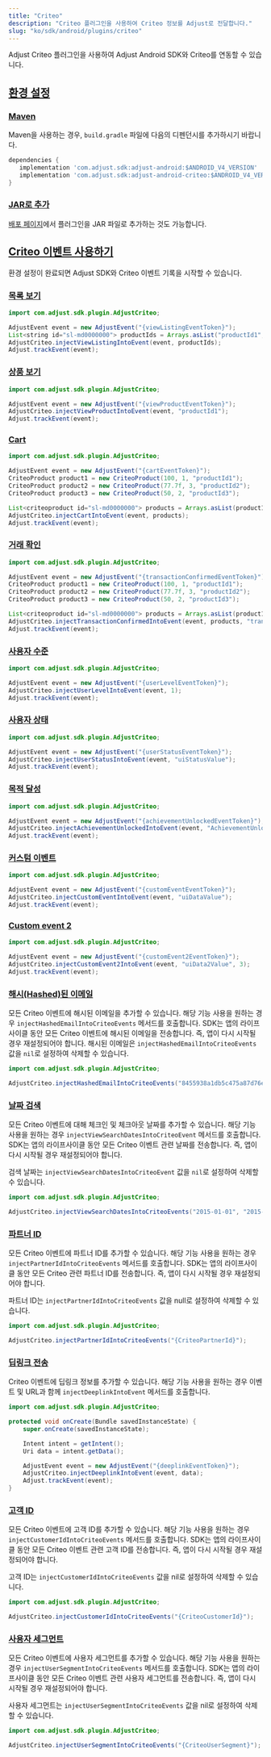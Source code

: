 ```yaml
---
title: "Criteo"
description: "Criteo 플러그인을 사용하여 Criteo 정보를 Adjust로 전달합니다."
slug: "ko/sdk/android/plugins/criteo"
---
```


Adjust Criteo 플러그인을 사용하여 Adjust Android SDK와 Criteo를 연동할 수 있습니다.

## [환경 설정](set-up-your-environment)

### [Maven](maven)

Maven을 사용하는 경우, `build.gradle` 파일에 다음의 디펜던시를 추가하시기 바랍니다.

```groovy
dependencies {
   implementation 'com.adjust.sdk:adjust-android:$ANDROID_V4_VERSION'
   implementation 'com.adjust.sdk:adjust-android-criteo:$ANDROID_V4_VERSION'
}
```

### [JAR로 추가](add-as-jar)

[배포 페이지](https://github.com/adjust/android_sdk/releases)에서 플러그인을 JAR 파일로 추가하는 것도 가능합니다.

## [Criteo 이벤트 사용하기](work-with-criteo-events)

환경 설정이 완료되면 Adjust SDK와 Criteo 이벤트 기록을 시작할 수 있습니다.

### [목록 보기](view-listing)

```java
import com.adjust.sdk.plugin.AdjustCriteo;

AdjustEvent event = new AdjustEvent("{viewListingEventToken}");
List<string id="sl-md0000000"> productIds = Arrays.asList("productId1", "productId2", "productId3");
AdjustCriteo.injectViewListingIntoEvent(event, productIds);
Adjust.trackEvent(event);
```

### [상품 보기](view-product)

```java
import com.adjust.sdk.plugin.AdjustCriteo;

AdjustEvent event = new AdjustEvent("{viewProductEventToken}");
AdjustCriteo.injectViewProductIntoEvent(event, "productId1");
Adjust.trackEvent(event);
```

### [Cart](cart)

```java
import com.adjust.sdk.plugin.AdjustCriteo;

AdjustEvent event = new AdjustEvent("{cartEventToken}");
CriteoProduct product1 = new CriteoProduct(100, 1, "productId1");
CriteoProduct product2 = new CriteoProduct(77.7f, 3, "productId2");
CriteoProduct product3 = new CriteoProduct(50, 2, "productId3");

List<criteoproduct id="sl-md0000000"> products = Arrays.asList(product1, product2, product3);
AdjustCriteo.injectCartIntoEvent(event, products);
Adjust.trackEvent(event);
```

### [거래 확인](transaction-confirmed)

```java
import com.adjust.sdk.plugin.AdjustCriteo;

AdjustEvent event = new AdjustEvent("{transactionConfirmedEventToken}");
CriteoProduct product1 = new CriteoProduct(100, 1, "productId1");
CriteoProduct product2 = new CriteoProduct(77.7f, 3, "productId2");
CriteoProduct product3 = new CriteoProduct(50, 2, "productId3");

List<criteoproduct id="sl-md0000000"> products = Arrays.asList(product1, product2, product3);
AdjustCriteo.injectTransactionConfirmedIntoEvent(event, products, "transactionId", "newCustomerId");
Adjust.trackEvent(event);
```

### [사용자 수준](user-level)

```java
import com.adjust.sdk.plugin.AdjustCriteo;

AdjustEvent event = new AdjustEvent("{userLevelEventToken}");
AdjustCriteo.injectUserLevelIntoEvent(event, 1);
Adjust.trackEvent(event);
```

### [사용자 상태](user-status)

```java
import com.adjust.sdk.plugin.AdjustCriteo;

AdjustEvent event = new AdjustEvent("{userStatusEventToken}");
AdjustCriteo.injectUserStatusIntoEvent(event, "uiStatusValue");
Adjust.trackEvent(event);
```

### [목적 달성](achievement-unlocked)

```java
import com.adjust.sdk.plugin.AdjustCriteo;

AdjustEvent event = new AdjustEvent("{achievementUnlockedEventToken}");
AdjustCriteo.injectAchievementUnlockedIntoEvent(event, "AchievementUnlocked");
Adjust.trackEvent(event);
```

### [커스텀 이벤트](custom-event)

```java
import com.adjust.sdk.plugin.AdjustCriteo;

AdjustEvent event = new AdjustEvent("{customEventEventToken}");
AdjustCriteo.injectCustomEventIntoEvent(event, "uiDataValue");
Adjust.trackEvent(event);
```

### [Custom event 2](custom-event-2)

```java
import com.adjust.sdk.plugin.AdjustCriteo;

AdjustEvent event = new AdjustEvent("{customEvent2EventToken}");
AdjustCriteo.injectCustomEvent2IntoEvent(event, "uiData2Value", 3);
Adjust.trackEvent(event);
```

### [해시\(Hashed\)된 이메일](hashed-email)

모든 Criteo 이벤트에 해시된 이메일을 추가할 수 있습니다. 해당 기능 사용을 원하는 경우 `injectHashedEmailIntoCriteoEvents` 메서드를 호출합니다. SDK는 앱의 라이프사이클 동안 모든 Criteo 이벤트에 해시된 이메일을 전송합니다. 즉, 앱이 다시 시작될 경우 재설정되어야 합니다. 해시된 이메일은 `injectHashedEmailIntoCriteoEvents` 값을 `nil`로 설정하여 삭제할 수 있습니다.

```java
import com.adjust.sdk.plugin.AdjustCriteo;

AdjustCriteo.injectHashedEmailIntoCriteoEvents("8455938a1db5c475a87d76edacb6284e");
```

### [날짜 검색](search-dates)

모든 Criteo 이벤트에 대해 체크인 및 체크아웃 날짜를 추가할 수 있습니다. 해당 기능 사용을 원하는 경우 `injectViewSearchDatesIntoCriteoEvent` 메서드를 호출합니다. SDK는 앱의 라이프사이클 동안 모든 Criteo 이벤트 관련 날짜를 전송합니다. 즉, 앱이 다시 시작될 경우 재설정되어야 합니다.

검색 날짜는 `injectViewSearchDatesIntoCriteoEvent` 값을 `nil`로 설정하여 삭제할 수 있습니다.

```java
import com.adjust.sdk.plugin.AdjustCriteo;

AdjustCriteo.injectViewSearchDatesIntoCriteoEvents("2015-01-01", "2015-01-07");
```

### [파트너 ID](partner-id)

모든 Criteo 이벤트에 파트너 ID를 추가할 수 있습니다. 해당 기능 사용을 원하는 경우 `injectPartnerIdIntoCriteoEvents` 메서드를 호출합니다. SDK는 앱의 라이프사이클 동안 모든 Criteo 관련 파트너 ID를 전송합니다. 즉, 앱이 다시 시작될 경우 재설정되어야 합니다.

파트너 ID는 `injectPartnerIdIntoCriteoEvents` 값을 null로 설정하여 삭제할 수 있습니다.

```java
import com.adjust.sdk.plugin.AdjustCriteo;

AdjustCriteo.injectPartnerIdIntoCriteoEvents("{CriteoPartnerId}");
```

### [딥링크 전송](send-deep-link)

Criteo 이벤트에 딥링크 정보를 추가할 수 있습니다. 해당 기능 사용을 원하는 경우 이벤트 및 URL과 함께 `injectDeeplinkIntoEvent` 메서드를 호출합니다.

```java
import com.adjust.sdk.plugin.AdjustCriteo;

protected void onCreate(Bundle savedInstanceState) {
    super.onCreate(savedInstanceState);

    Intent intent = getIntent();
    Uri data = intent.getData();

    AdjustEvent event = new AdjustEvent("{deeplinkEventToken}");
    AdjustCriteo.injectDeeplinkIntoEvent(event, data);
    Adjust.trackEvent(event);
}
```

### [고객 ID](customer-id)

모든 Criteo 이벤트에 고객 ID를 추가할 수 있습니다. 해당 기능 사용을 원하는 경우 `injectCustomerIdIntoCriteoEvents` 메서드를 호출합니다. SDK는 앱의 라이프사이클 동안 모든 Criteo 이벤트 관련 고객 ID를 전송합니다. 즉, 앱이 다시 시작될 경우 재설정되어야 합니다.

고객 ID는 `injectCustomerIdIntoCriteoEvents` 값을 nil로 설정하여 삭제할 수 있습니다.

```java
import com.adjust.sdk.plugin.AdjustCriteo;

AdjustCriteo.injectCustomerIdIntoCriteoEvents("{CriteoCustomerId}");
```

### [사용자 세그먼트](user-segment)

모든 Criteo 이벤트에 사용자 세그먼트를 추가할 수 있습니다. 해당 기능 사용을 원하는 경우 `injectUserSegmentIntoCriteoEvents` 메서드를 호출합니다. SDK는 앱의 라이프사이클 동안 모든 Criteo 이벤트 관련 사용자 세그먼트를 전송합니다. 즉, 앱이 다시 시작될 경우 재설정되어야 합니다.

사용자 세그먼트는 `injectUserSegmentIntoCriteoEvents` 값을 nil로 설정하여 삭제할 수 있습니다.

```java
import com.adjust.sdk.plugin.AdjustCriteo;

AdjustCriteo.injectUserSegmentIntoCriteoEvents("{CriteoUserSegment}");
```
